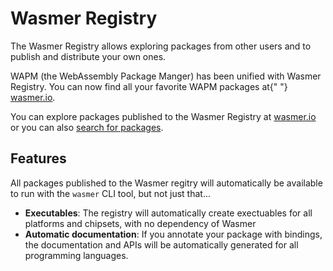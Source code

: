 
# Wasmer Registry

The Wasmer Registry allows exploring packages from other users and to publish and distribute your own ones.

<Callout type="info" emoji="ℹ️">
  WAPM (the WebAssembly Package Manger) has been unified with Wasmer Registry.
  You can now find all your favorite WAPM packages at{" "}
  <a href="https://wasmer.io">wasmer.io</a>.
</Callout>

You can explore packages published to the Wasmer Registry at [wasmer.io](https://wasmer.io/explore) or you can
also [search for packages](/registry/search).

## Features

All packages published to the Wasmer regitry will automatically be available to run with the `wasmer` CLI tool, but not just that...

- **Executables**: The registry will automatically create exectuables for all platforms and chipsets, with no dependency of Wasmer
- **Automatic documentation**: If you annotate your package with bindings, the documentation and APIs will be automatically generated for all programming languages.
